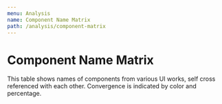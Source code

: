 ```yaml
---
menu: Analysis
name: Component Name Matrix
path: /analysis/component-matrix
---
```



# Component Name Matrix

This table shows names of components from various UI works, self cross referenced with each other.
Convergence is indicated by color and percentage.

<ComponentNameMatrix />
